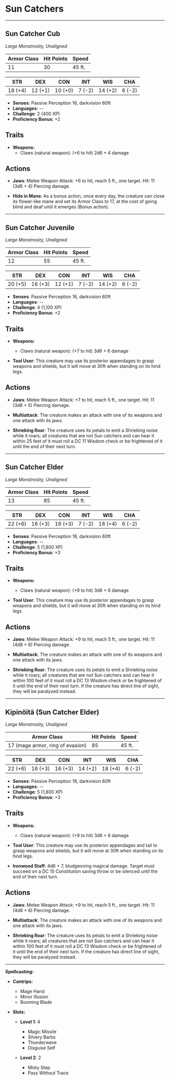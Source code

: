 # Sun Catchers

<BlendedImage src="/library/images/SunCat.png" alt="SunCat" />

---

## Sun Catcher Cub

_Large Monstrosity, Unaligned_

| **Armor Class** | **Hit Points** | **Speed** |
| --------------- | -------------- | --------- |
| 11              | 30             | 45 ft.    |

| **STR** | **DEX** | **CON** | **INT** | **WIS** | **CHA** |
| ------- | ------- | ------- | ------- | ------- | ------- |
| 18 (+4) | 12 (+1) | 10 (+0) | 7 (-2)  | 14 (+2) | 6 (-2)  |

- **Senses**: Passive Perception 16, darkvision 60ft
- **Languages**: --
- **Challenge**: 2 (400 XP)
- **Proficiency Bonus**: +2

## Traits

- **Weapons:**
  - Claws (natural weapon): (+6 to hit) 2d6 + 4 damage

## Actions

- **Jaws**: Melee Weapon Attack: +6 to hit, reach 5 ft., one target. Hit: 11 (3d8 + 4) Piercing damage.

- **Hide in Mane**: As a bonus action, once every day, the creature can close its flower-like mane and set its Armor Class to 17, at the cost of going blind and deaf until it emerges (Bonus action).

---

## Sun Catcher Juvenile

_Large Monstrosity, Unaligned_

| **Armor Class** | **Hit Points** | **Speed** |
| --------------- | -------------- | --------- |
| 12              | 55             | 45 ft.    |

| **STR** | **DEX** | **CON** | **INT** | **WIS** | **CHA** |
| ------- | ------- | ------- | ------- | ------- | ------- |
| 20 (+5) | 16 (+3) | 12 (+1) | 7 (-2)  | 14 (+2) | 6 (-2)  |

- **Senses**: Passive Perception 16, darkvision 60ft
- **Languages**: --
- **Challenge**: 4 (1,100 XP)
- **Proficiency Bonus**: +2

## Traits

- **Weapons:**

  - Claws (natural weapon): (+7 to hit) 3d6 + 6 damage

- **Tool User**: This creature may use its posterior appendages to grasp weapons and shields, but it will move at 30ft when standing on its hind legs.

## Actions

- **Jaws**: Melee Weapon Attack: +7 to hit, reach 5 ft., one target. Hit: 11 (3d8 + 5) Piercing damage.

- **Multiattack**: The creature makes an attack with one of its weapons and one attack with its jaws.

- **Shrieking Roar**: The creature uses its petals to emit a Shrieking noise while it roars; all creatures that are not Sun catchers and can hear it within 25 feet of it must roll a DC 11 Wisdom check or be frightened of it until the end of their next turn.

---

## Sun Catcher Elder

_Large Monstrosity, Unaligned_

| **Armor Class** | **Hit Points** | **Speed** |
| --------------- | -------------- | --------- |
| 13              | 85             | 45 ft.    |

| **STR** | **DEX** | **CON** | **INT** | **WIS** | **CHA** |
| ------- | ------- | ------- | ------- | ------- | ------- |
| 22 (+6) | 16 (+3) | 16 (+3) | 7 (-2)  | 18 (+4) | 6 (-2)  |

- **Senses**: Passive Perception 18, darkvision 60ft
- **Languages**: --
- **Challenge**: 5 (1,800 XP)
- **Proficiency Bonus**: +3

## Traits

- **Weapons:**

  - Claws (natural weapon): (+9 to hit) 3d6 + 6 damage

- **Tool User**: This creature may use its posterior appendages to grasp weapons and shields, but it will move at 30ft when standing on its hind legs.

## Actions

- **Jaws**: Melee Weapon Attack: +9 to hit, reach 5 ft., one target. Hit: 11 (4d8 + 6) Piercing damage.

- **Multiattack**: The creature makes an attack with one of its weapons and one attack with its jaws.

- **Shrieking Roar**: The creature uses its petals to emit a Shrieking noise while it roars; all creatures that are not Sun catchers and can hear it within 100 feet of it must roll a DC 13 Wisdom check or be frightened of it until the end of their next turn. If the creature has direct line of sight, they will be paralyzed instead.

---

## Kipinöitä (Sun Catcher Elder)

_Large Monstrosity, Unaligned_

| **Armor Class**                  | **Hit Points** | **Speed** |
| -------------------------------- | -------------- | --------- |
| 17 (mage armor, ring of evasion) | 85             | 45 ft.    |

| **STR** | **DEX** | **CON** | **INT** | **WIS** | **CHA** |
| ------- | ------- | ------- | ------- | ------- | ------- |
| 22 (+6) | 16 (+3) | 16 (+3) | 14 (+2) | 18 (+4) | 6 (-2)  |

- **Senses**: Passive Perception 18, darkvision 60ft
- **Languages**: --
- **Challenge**: 5 (1,800 XP)
- **Proficiency Bonus**: +3

## Traits

- **Weapons:**

  - Claws (natural weapon): (+9 to hit) 3d6 + 6 damage

- **Tool User**: This creature may use its posterior appendages and tail to grasp weapons and shields, but it will move at 30ft when standing on its hind legs.

- **Ironwood Staff**: 4d6 + 7, bludgeoning magical damage. Target must succeed on a DC 15 Constitution saving throw or be silenced until the end of their next turn.

## Actions

- **Jaws**: Melee Weapon Attack: +9 to hit, reach 5 ft., one target. Hit: 11 (4d8 + 6) Piercing damage.

- **Multiattack**: The creature makes an attack with one of its weapons and one attack with its jaws.

- **Shrieking Roar**: The creature uses its petals to emit a Shrieking noise while it roars; all creatures that are not Sun catchers and can hear it within 100 feet of it must roll a DC 13 Wisdom check or be frightened of it until the end of their next turn. If the creature has direct line of sight, they will be paralyzed instead.

---

**Spellcasting:**

- **Cantrips:**

  - Mage Hand
  - Minor Illusion
  - Booming Blade

- **Slots:**

  - **Level 1**: 4

    - Magic Missile
    - Silvery Barbs
    - Thunderwave
    - Disguise Self

  - **Level 2**: 2
    - Misty Step
    - Pass Without Trace
